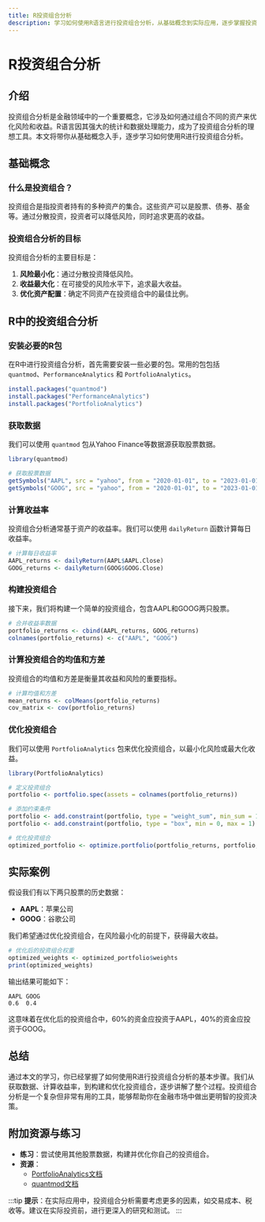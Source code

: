 ```yaml
---
title: R投资组合分析
description: 学习如何使用R语言进行投资组合分析，从基础概念到实际应用，逐步掌握投资组合的构建、优化和风险管理。
---
```


# R投资组合分析

## 介绍

投资组合分析是金融领域中的一个重要概念，它涉及如何通过组合不同的资产来优化风险和收益。R语言因其强大的统计和数据处理能力，成为了投资组合分析的理想工具。本文将带你从基础概念入手，逐步学习如何使用R进行投资组合分析。

## 基础概念

### 什么是投资组合？

投资组合是指投资者持有的多种资产的集合。这些资产可以是股票、债券、基金等。通过分散投资，投资者可以降低风险，同时追求更高的收益。

### 投资组合分析的目标

投资组合分析的主要目标是：
1. **风险最小化**：通过分散投资降低风险。
2. **收益最大化**：在可接受的风险水平下，追求最大收益。
3. **优化资产配置**：确定不同资产在投资组合中的最佳比例。

## R中的投资组合分析

### 安装必要的R包

在R中进行投资组合分析，首先需要安装一些必要的包。常用的包包括 `quantmod`、`PerformanceAnalytics` 和 `PortfolioAnalytics`。

```r
install.packages("quantmod")
install.packages("PerformanceAnalytics")
install.packages("PortfolioAnalytics")
```

### 获取数据

我们可以使用 `quantmod` 包从Yahoo Finance等数据源获取股票数据。

```r
library(quantmod)

# 获取股票数据
getSymbols("AAPL", src = "yahoo", from = "2020-01-01", to = "2023-01-01")
getSymbols("GOOG", src = "yahoo", from = "2020-01-01", to = "2023-01-01")
```

### 计算收益率

投资组合分析通常基于资产的收益率。我们可以使用 `dailyReturn` 函数计算每日收益率。

```r
# 计算每日收益率
AAPL_returns <- dailyReturn(AAPL$AAPL.Close)
GOOG_returns <- dailyReturn(GOOG$GOOG.Close)
```

### 构建投资组合

接下来，我们将构建一个简单的投资组合，包含AAPL和GOOG两只股票。

```r
# 合并收益率数据
portfolio_returns <- cbind(AAPL_returns, GOOG_returns)
colnames(portfolio_returns) <- c("AAPL", "GOOG")
```

### 计算投资组合的均值和方差

投资组合的均值和方差是衡量其收益和风险的重要指标。

```r
# 计算均值和方差
mean_returns <- colMeans(portfolio_returns)
cov_matrix <- cov(portfolio_returns)
```

### 优化投资组合

我们可以使用 `PortfolioAnalytics` 包来优化投资组合，以最小化风险或最大化收益。

```r
library(PortfolioAnalytics)

# 定义投资组合
portfolio <- portfolio.spec(assets = colnames(portfolio_returns))

# 添加约束条件
portfolio <- add.constraint(portfolio, type = "weight_sum", min_sum = 1, max_sum = 1)
portfolio <- add.constraint(portfolio, type = "box", min = 0, max = 1)

# 优化投资组合
optimized_portfolio <- optimize.portfolio(portfolio_returns, portfolio, optimize_method = "ROI", maxSR = TRUE)
```

## 实际案例

假设我们有以下两只股票的历史数据：

- **AAPL**：苹果公司
- **GOOG**：谷歌公司

我们希望通过优化投资组合，在风险最小化的前提下，获得最大收益。

```r
# 优化后的投资组合权重
optimized_weights <- optimized_portfolio$weights
print(optimized_weights)
```

输出结果可能如下：

```
AAPL GOOG 
0.6  0.4 
```

这意味着在优化后的投资组合中，60%的资金应投资于AAPL，40%的资金应投资于GOOG。

## 总结

通过本文的学习，你已经掌握了如何使用R进行投资组合分析的基本步骤。我们从获取数据、计算收益率，到构建和优化投资组合，逐步讲解了整个过程。投资组合分析是一个复杂但非常有用的工具，能够帮助你在金融市场中做出更明智的投资决策。

## 附加资源与练习

- **练习**：尝试使用其他股票数据，构建并优化你自己的投资组合。
- **资源**：
  - [PortfolioAnalytics文档](https://cran.r-project.org/web/packages/PortfolioAnalytics/vignettes/portfolio_vignette.pdf)
  - [quantmod文档](https://cran.r-project.org/web/packages/quantmod/quantmod.pdf)

:::tip
**提示**：在实际应用中，投资组合分析需要考虑更多的因素，如交易成本、税收等。建议在实际投资前，进行更深入的研究和测试。
:::